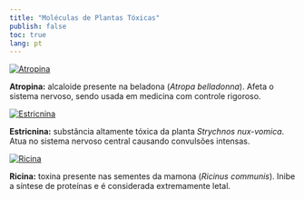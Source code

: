 ```yaml
---
title: "Moléculas de Plantas Tóxicas"
publish: false
toc: true
lang: pt
---
```


<div class="plantas-toxicas d-flex flex-wrap justify-content-center gap-4">

<a href="https://chemapps.stolaf.edu/jmol/jmol.php?model=CN1%5BC@@H%5D2CC%5BC@H%5D1CC(C2)OC(=O)C(CO)C3=CC=CC=C3">
  <img src="atropina.png" alt="Atropina" style="max-width: 150px; height: auto;">
</a>
<p><strong>Atropina:</strong> alcaloide presente na beladona (<em>Atropa belladonna</em>). Afeta o sistema nervoso, sendo usada em medicina com controle rigoroso.</p>

<!-- <a href="https://chemapps.stolaf.edu/jmol/jmol.php?model=%20C([C@@]1([C@H]2[C@@H]3[C@H](N=C(N[C@@]34[C@@H]([C@@H]1O[C@]([C@H]4O)(O2)O)O)N)O)O)O"> -->
<!--   <img src="tetrod.png" alt="Tetrodotoxina" style="max-width: 150px; height: auto;"> -->
<!-- </a> -->
<!-- <p><strong>Tetrodotoxina:</strong> neurotoxina letal presente em algas marinhas e animais como baiacus. Bloqueia canais de sódio, paralisando os músculos.</p> -->

<a href="https://chemapps.stolaf.edu/jmol/jmol.php?model=C1CN2CC3=CCO[C@H]4CC(=O)N5[C@H]6[C@H]4[C@H]3C[C@H]2[C@@]61C7=CC=CC=C75">
  <img src="Estricnina.png" alt="Estricnina" style="max-width: 150px; height: auto;">
</a>
<p><strong>Estricnina:</strong> substância altamente tóxica da planta <em>Strychnos nux-vomica</em>. Atua no sistema nervoso central causando convulsões intensas.</p>

<a href="https://chemapps.stolaf.edu/jmol/jmol.php?&pdbid=2aai">
  <img src="ricina.png" alt="Ricina" style="max-width: 150px; height: auto;">
</a>
<p><strong>Ricina:</strong> toxina presente nas sementes da mamona (<em>Ricinus communis</em>). Inibe a síntese de proteínas e é considerada extremamente letal.</p>

</div>
